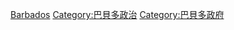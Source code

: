 {{Commonscat|International relations of Barbados}}

[[Category:北美洲各国外交|Barbados]]
[[Category:巴貝多政治|Category:巴貝多政治]]
[[Category:巴貝多政府|Category:巴貝多政府]]